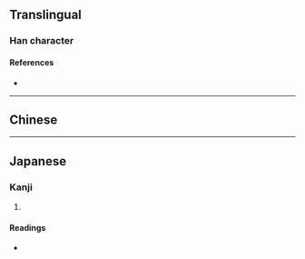 {{character info/new}}
==Translingual==

===Han character===
{{Han char|rn=64|rad=手|as=19|sn=22|four=|canj=QIPW|ids=⿰扌麕}}

====References====
* {{Han ref|kx=0464.100|dkj=13023|dj=0813.080|hdz=31991.040|uh=651F|ud=25887}}

----

==Chinese==
{{zh-see|捃|a}}

----

==Japanese==

===Kanji===
{{ja-kanji|grade=|rs=手19}}

# {{rfdef|ja|sort=手19}}

====Readings====
* {{ja-readings|on=[[くん]] (kun)|kun=[[ひろう]] (hirou), [[とる]] (toru)}}